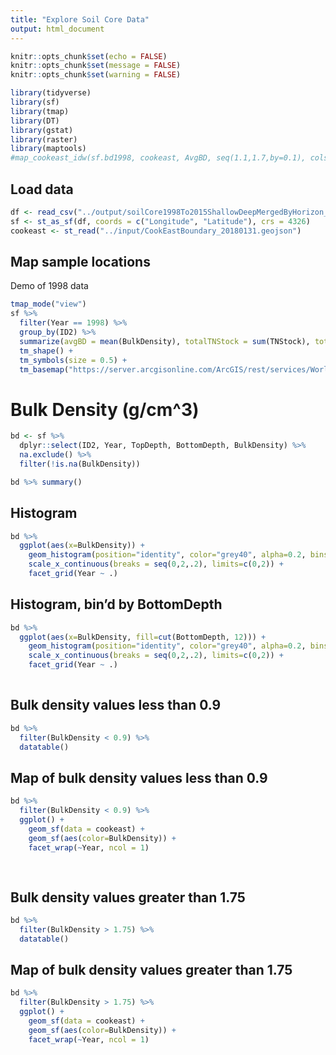 ```yaml
---
title: "Explore Soil Core Data"
output: html_document
---
```

```r
knitr::opts_chunk$set(echo = FALSE)
knitr::opts_chunk$set(message = FALSE)
knitr::opts_chunk$set(warning = FALSE)
```

```r
library(tidyverse)
library(sf)
library(tmap)
library(DT)
library(gstat)
library(raster)
library(maptools)
#map_cookeast_idw(sf.bd1998, cookeast, AvgBD, seq(1.1,1.7,by=0.1), cols <- blues9[3:9])
```

## Load data

```r
df <- read_csv("../output/soilCore1998To2015ShallowDeepMergedByHorizon_20201217.csv")
sf <- st_as_sf(df, coords = c("Longitude", "Latitude"), crs = 4326)
cookeast <- st_read("../input/CookEastBoundary_20180131.geojson")
```

## Map sample locations

Demo of 1998 data
```r
tmap_mode("view")
sf %>% 
  filter(Year == 1998) %>% 
  group_by(ID2) %>% 
  summarize(avgBD = mean(BulkDensity), totalTNStock = sum(TNStock), totalTocStock = sum(TocStock)) %>% 
  tm_shape() +
  tm_symbols(size = 0.5) +
  tm_basemap("https://server.arcgisonline.com/ArcGIS/rest/services/World_Topo_Map/MapServer/tile/{z}/{y}/{x}")
```

# Bulk Density (g/cm^3)
```r
bd <- sf %>% 
  dplyr::select(ID2, Year, TopDepth, BottomDepth, BulkDensity) %>%
  na.exclude() %>% 
  filter(!is.na(BulkDensity))

bd %>% summary()
```

## Histogram

```r
bd %>% 
  ggplot(aes(x=BulkDensity)) +
    geom_histogram(position="identity", color="grey40", alpha=0.2, bins=30)+
    scale_x_continuous(breaks = seq(0,2,.2), limits=c(0,2)) +
    facet_grid(Year ~ .)
```

## Histogram, bin'd by BottomDepth
```r
bd %>% 
  ggplot(aes(x=BulkDensity, fill=cut(BottomDepth, 12))) +
    geom_histogram(position="identity", color="grey40", alpha=0.2, bins=30) +
    scale_x_continuous(breaks = seq(0,2,.2), limits=c(0,2)) +
    facet_grid(Year ~ .)
    
```

## Bulk density values less than 0.9

```r
bd %>% 
  filter(BulkDensity < 0.9) %>% 
  datatable()
```

## Map of bulk density values less than 0.9
```r
bd %>% 
  filter(BulkDensity < 0.9) %>% 
  ggplot() +
    geom_sf(data = cookeast) +
    geom_sf(aes(color=BulkDensity)) +
    facet_wrap(~Year, ncol = 1)
    
  
```

## Bulk density values greater than 1.75

```r
bd %>% 
  filter(BulkDensity > 1.75) %>% 
  datatable()
```

## Map of bulk density values greater than 1.75
```r
bd %>% 
  filter(BulkDensity > 1.75) %>% 
  ggplot() +
    geom_sf(data = cookeast) +
    geom_sf(aes(color=BulkDensity)) +
    facet_wrap(~Year, ncol = 1)
    
  
```